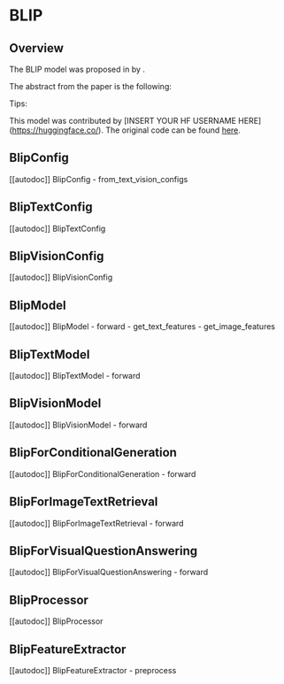 <!--Copyright 2022 The HuggingFace Team. All rights reserved.

Licensed under the Apache License, Version 2.0 (the "License"); you may not use this file except in compliance with
the License. You may obtain a copy of the License at

http://www.apache.org/licenses/LICENSE-2.0

Unless required by applicable law or agreed to in writing, software distributed under the License is distributed on
an "AS IS" BASIS, WITHOUT WARRANTIES OR CONDITIONS OF ANY KIND, either express or implied. See the License for the
specific language governing permissions and limitations under the License.
-->

# BLIP

## Overview

The BLIP model was proposed in [<INSERT PAPER NAME HERE>](<INSERT PAPER LINK HERE>) by <INSERT AUTHORS HERE>.
<INSERT SHORT SUMMARY HERE>

The abstract from the paper is the following:

*<INSERT PAPER ABSTRACT HERE>*

Tips:

<INSERT TIPS ABOUT MODEL HERE>

This model was contributed by [INSERT YOUR HF USERNAME HERE](https://huggingface.co/<INSERT YOUR HF USERNAME HERE>).
The original code can be found [here](<INSERT LINK TO GITHUB REPO HERE>).


## BlipConfig

[[autodoc]] BlipConfig
    - from_text_vision_configs

## BlipTextConfig

[[autodoc]] BlipTextConfig

## BlipVisionConfig

[[autodoc]] BlipVisionConfig

## BlipModel

[[autodoc]] BlipModel
    - forward
    - get_text_features
    - get_image_features

## BlipTextModel

[[autodoc]] BlipTextModel
    - forward


## BlipVisionModel

[[autodoc]] BlipVisionModel
    - forward


## BlipForConditionalGeneration

[[autodoc]] BlipForConditionalGeneration
    - forward


## BlipForImageTextRetrieval

[[autodoc]] BlipForImageTextRetrieval
    - forward


## BlipForVisualQuestionAnswering

[[autodoc]] BlipForVisualQuestionAnswering
    - forward


## BlipProcessor

[[autodoc]] BlipProcessor


## BlipFeatureExtractor

[[autodoc]] BlipFeatureExtractor
    - preprocess